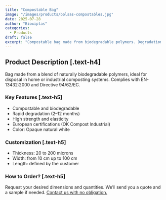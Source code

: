 ```yaml
---
title: "Compostable Bag"
image: "/images/products/bolsas-compostables.jpg"
date: 2025-07-28
author: "Bioxiplas"
categories:
  - Products
draft: false
excerpt: "Compostable bag made from biodegradable polymers. Degradation in 2 to 12 months."
---
```


## Product Description [.text-h4]

Bag made from a blend of naturally biodegradable polymers, ideal for disposal in home or industrial composting systems. Complies with EN-13432:2000 and Directive 94/62/EC.

### Key Features [.text-h5]

- Compostable and biodegradable  
- Rapid degradation (2–12 months)  
- High strength and elasticity  
- European certifications (OK Compost Industrial)  
- Color: Opaque natural white

### Customization [.text-h5]

- Thickness: 20 to 200 microns  
- Width: from 10 cm up to 100 cm  
- Length: defined by the customer

### How to Order? [.text-h5]

Request your desired dimensions and quantities. We’ll send you a quote and a sample if needed. <u>Contact us with no obligation.</u>
